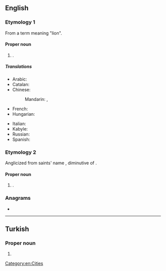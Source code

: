 {{also|oran|órán|òran|Orán}}
==English==
{{wikipedia}}

===Etymology 1===
From a {{bor|en|ber}} term meaning "lion".

====Proper noun====
{{en-proper noun}}

# {{place|en|port|c/Algeria}}.

=====Translations=====
{{trans-top|port of Algeria}}
* Arabic: {{t|ar|وَهْرَان|p}}
* Catalan: {{t|ca|Orà}}
* Chinese:
*: Mandarin: {{t+|cmn|奧蘭}}, {{t+|cmn|奥兰|tr=Àolán}}
* French: {{t+|fr|Oran}}
* Hungarian: {{t|hu|Orán}}
{{trans-mid}}
* Italian: {{t+|it|Orano}}
* Kabyle: {{t|kab|ⵡⴻⵂⵔⴰⵏ|tr=Wehran}}
* Russian: {{t|ru|Ора́н|m}}
* Spanish: {{t+|es|Orán}}
{{trans-bottom}}

===Etymology 2===
Anglicized from {{bor|en|sga|-}} saints' name {{m|sga|Odrán}}, diminutive of {{m|sga|odhar||dun, sallow}}.

====Proper noun====
{{en-proper noun}}

# {{given name|en|male|from=Irish}}.

===Anagrams===
* {{anagrams|en|a=anor|Arno|Aron|NRAO|Nora|roan}}

[[Category:en:Cities]]

----

==Turkish==

===Proper noun===
{{tr-proper noun}}

# {{given name|tr|male}}